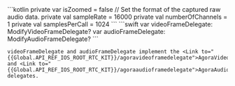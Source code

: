 <PlatformWrapper platform="android">
    ```kotlin
    private var isZoomed = false
    // Set the format of the captured raw audio data.
    private val sampleRate = 16000
    private val numberOfChannels = 1
    private val samplesPerCall = 1024
    ```
</PlatformWrapper>
<PlatformWrapper platform="ios">
    ```swift
    var videoFrameDelegate: ModifyVideoFrameDelegate?
    var audioFrameDelegate: ModifyAudioFrameDelegate?
    ```

    videoFrameDelegate and audioFrameDelegate implement the <Link to="{{Global.API_REF_IOS_ROOT_RTC_KIT}}/agoravideoframedelegate">AgoraVideoFrameDelegate</Link>
    and <Link to="{{Global.API_REF_IOS_ROOT_RTC_KIT}}/agoraaudioframedelegate">AgoraAudioFrameDelegate</Link> delegates.
</PlatformWrapper>